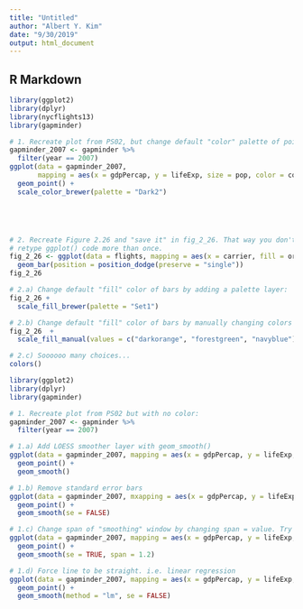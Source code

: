 ```yaml
---
title: "Untitled"
author: "Albert Y. Kim"
date: "9/30/2019"
output: html_document
---
```


## R Markdown


```r
library(ggplot2)
library(dplyr)
library(nycflights13)
library(gapminder)

# 1. Recreate plot from PS02, but change default "color" palette of points:
gapminder_2007 <- gapminder %>% 
  filter(year == 2007)
ggplot(data = gapminder_2007, 
       mapping = aes(x = gdpPercap, y = lifeExp, size = pop, color = continent)) +
  geom_point() +
  scale_color_brewer(palette = "Dark2")





# 2. Recreate Figure 2.26 and "save it" in fig_2_26. That way you don't need to
# retype ggplot() code more than once.
fig_2_26 <- ggplot(data = flights, mapping = aes(x = carrier, fill = origin)) +
  geom_bar(position = position_dodge(preserve = "single")) 
fig_2_26

# 2.a) Change default "fill" color of bars by adding a palette layer:
fig_2_26 +
  scale_fill_brewer(palette = "Set1")

# 2.b) Change default "fill" color of bars by manually changing colors in a layer:
fig_2_26  +
  scale_fill_manual(values = c("darkorange", "forestgreen", "navyblue"))

# 2.c) Soooooo many choices...
colors()
```


```r
library(ggplot2)
library(dplyr)
library(gapminder)

# 1. Recreate plot from PS02 but with no color:
gapminder_2007 <- gapminder %>% 
  filter(year == 2007)

# 1.a) Add LOESS smoother layer with geom_smooth()
ggplot(data = gapminder_2007, mapping = aes(x = gdpPercap, y = lifeExp, size = pop)) +
  geom_point() +
  geom_smooth()

# 1.b) Remove standard error bars
ggplot(data = gapminder_2007, mxapping = aes(x = gdpPercap, y = lifeExp, size = pop)) +
  geom_point() +
  geom_smooth(se = FALSE)

# 1.c) Change span of "smoothing" window by changing span = value. Try different values.
ggplot(data = gapminder_2007, mapping = aes(x = gdpPercap, y = lifeExp, size = pop)) +
  geom_point() +
  geom_smooth(se = TRUE, span = 1.2)

# 1.d) Force line to be straight. i.e. linear regression
ggplot(data = gapminder_2007, mapping = aes(x = gdpPercap, y = lifeExp, size = pop)) +
  geom_point() +
  geom_smooth(method = "lm", se = FALSE)
```

